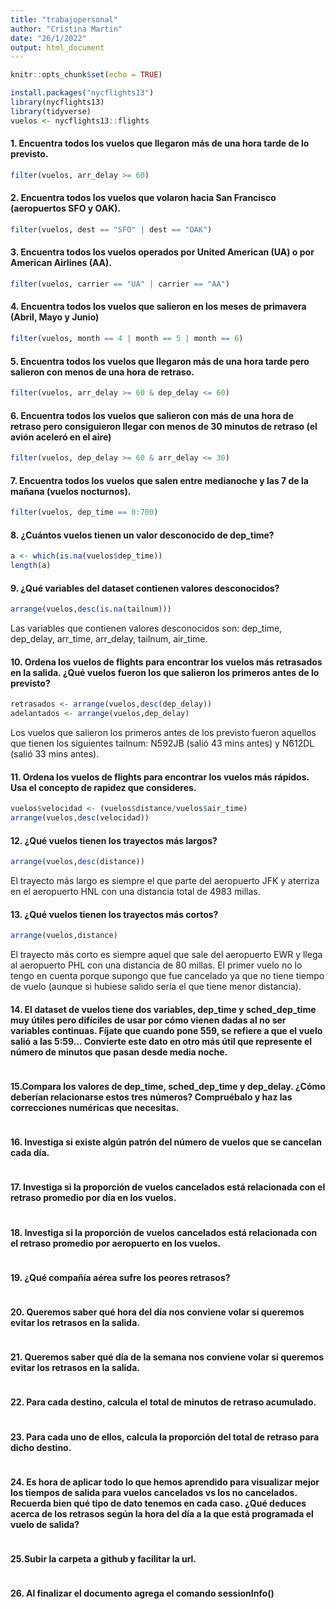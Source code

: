 ```yaml
---
title: "trabajopersonal"
author: "Cristina Martin"
date: "26/1/2022"
output: html_document
---
```


```r
knitr::opts_chunk$set(echo = TRUE)
```

```r
install.packages("nycflights13")
library(nycflights13)
library(tidyverse)
vuelos <- nycflights13::flights
```

#### 1. Encuentra todos los vuelos que llegaron más de una hora tarde de lo previsto.

```r
filter(vuelos, arr_delay >= 60)
```


#### 2. Encuentra todos los vuelos que volaron hacia San Francisco (aeropuertos SFO y OAK).

```r
filter(vuelos, dest == "SFO" | dest == "OAK")
```


#### 3.  Encuentra todos los vuelos operados por United American (UA) o por American Airlines (AA).

```r
filter(vuelos, carrier == "UA" | carrier == "AA")
```


#### 4. Encuentra todos los vuelos que salieron en los meses de primavera (Abril, Mayo y Junio)

```r
filter(vuelos, month == 4 | month == 5 | month == 6)
```


#### 5. Encuentra todos los vuelos que llegaron más de una hora tarde pero salieron con menos de una hora de retraso.

```r
filter(vuelos, arr_delay >= 60 & dep_delay <= 60)
```


#### 6. Encuentra todos los vuelos que salieron con más de una hora de retraso pero consiguieron llegar con menos de 30 minutos de retraso (el avión aceleró en el aire)

```r
filter(vuelos, dep_delay >= 60 & arr_delay <= 30)
```


#### 7. Encuentra todos los vuelos que salen entre medianoche y las 7 de la mañana (vuelos nocturnos).

```r
filter(vuelos, dep_time == 0:700)
```


#### 8. ¿Cuántos vuelos tienen un valor desconocido de dep_time?

```r
a <- which(is.na(vuelos$dep_time))
length(a)
```


#### 9. ¿Qué variables del dataset contienen valores desconocidos?

```r
arrange(vuelos,desc(is.na(tailnum)))

```
Las variables que contienen valores desconocidos son: dep_time, dep_delay, arr_time, arr_delay, tailnum, air_time.

#### 10. Ordena los vuelos de flights para encontrar los vuelos más retrasados en la salida. ¿Qué vuelos fueron los que salieron los primeros antes de lo previsto?

```r
retrasados <- arrange(vuelos,desc(dep_delay))
adelantados <- arrange(vuelos,dep_delay)
```

Los vuelos que salieron los primeros antes de los previsto fueron aquellos que tienen los siguientes tailnum: N592JB (salió 43 mins antes) y N612DL (salió 33 mins antes).

#### 11. Ordena los vuelos de flights para encontrar los vuelos más rápidos. Usa el concepto de rapidez que consideres.

```r
vuelos$velocidad <- (vuelos$distance/vuelos$air_time)
arrange(vuelos,desc(velocidad))
```


#### 12.  ¿Qué vuelos tienen los trayectos más largos?

```r
arrange(vuelos,desc(distance))
```
El trayecto más largo es siempre el que parte del aeropuerto JFK y aterriza en el aeropuerto HNL con una distancia total de 4983 millas.

#### 13. ¿Qué vuelos tienen los trayectos más cortos?

```r
arrange(vuelos,distance)
```
El trayecto más corto es siempre aquel que sale del aeropuerto EWR y llega al aeropuerto PHL con una distancia de 80 millas. El primer vuelo no lo tengo en cuenta porque supongo que fue cancelado ya que no tiene tiempo de vuelo (aunque si hubiese salido sería el que tiene menor distancia).

#### 14.  El dataset de vuelos tiene dos variables, dep_time y sched_dep_time muy útiles pero difíciles de usar por cómo vienen dadas al no ser variables continuas. Fíjate que cuando pone 559, se refiere a que el vuelo salió a las 5:59... Convierte este dato en otro más útil que represente el número de minutos que pasan desde media noche.

```r

```


#### 15.Compara los valores de dep_time, sched_dep_time y dep_delay. ¿Cómo deberían relacionarse estos tres números? Compruébalo y haz las correcciones numéricas que necesitas.

```r

```


#### 16. Investiga si existe algún patrón del número de vuelos que se cancelan cada día.

```r

```


#### 17. Investiga si la proporción de vuelos cancelados está relacionada con el retraso promedio por día en los vuelos.

```r

```


#### 18. Investiga si la proporción de vuelos cancelados está relacionada con el retraso promedio por aeropuerto en los vuelos.

```r

```


#### 19. ¿Qué compañía aérea sufre los peores retrasos?

```r

```


#### 20.  Queremos saber qué hora del día nos conviene volar si queremos evitar los retrasos en la salida.

```r

```


#### 21. Queremos saber qué día de la semana nos conviene volar si queremos evitar los retrasos en la salida.

```r

```


#### 22. Para cada destino, calcula el total de minutos de retraso acumulado.

```r

```


#### 23. Para cada uno de ellos, calcula la proporción del total de retraso para dicho destino.

```r

```


#### 24. Es hora de aplicar todo lo que hemos aprendido para visualizar mejor los tiempos de salida para vuelos cancelados vs los no cancelados. Recuerda bien qué tipo de dato tenemos en cada caso. ¿Qué deduces acerca de los retrasos según la hora del día a la que está programada el vuelo de salida?

```r

```


#### 25.Subir la carpeta a github y facilitar la url.

```r

```


#### 26. Al finalizar el documento agrega el comando sessionInfo()

```r

```

